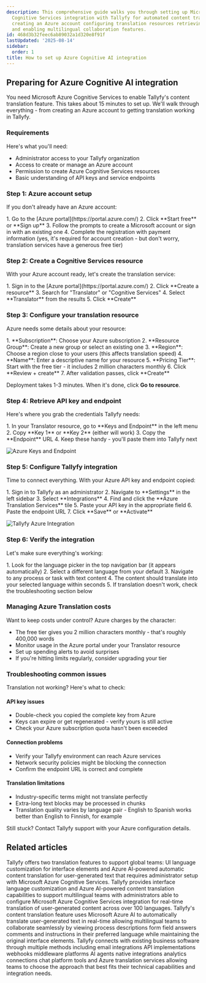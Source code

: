 ```yaml
---
description: This comprehensive guide walks you through setting up Microsoft Azure
  Cognitive Services integration with Tallyfy for automated content translation including
  creating an Azure account configuring translation resources retrieving API credentials
  and enabling multilingual collaboration features.
id: 468d3b32feec6ab89032a1d320e8f91f
lastUpdated: '2025-08-14'
sidebar:
  order: 1
title: How to set up Azure Cognitive AI integration
---
```



## Preparing for Azure Cognitive AI integration

You need Microsoft Azure Cognitive Services to enable Tallyfy's content translation feature. This takes about 15 minutes to set up. We'll walk through everything - from creating an Azure account to getting translation working in Tallyfy.

### Requirements

Here's what you'll need:

- Administrator access to your Tallyfy organization
- Access to create or manage an Azure account
- Permission to create Azure Cognitive Services resources
- Basic understanding of API keys and service endpoints

### Step 1: Azure account setup

If you don't already have an Azure account:

<Steps>
1. Go to the [Azure portal](https://portal.azure.com/)
2. Click **Start free** or **Sign up**
3. Follow the prompts to create a Microsoft account or sign in with an existing one
4. Complete the registration with payment information (yes, it's required for account creation - but don't worry, translation services have a generous free tier)
</Steps>

### Step 2: Create a Cognitive Services resource

With your Azure account ready, let's create the translation service:

<Steps>
1. Sign in to the [Azure portal](https://portal.azure.com/)
2. Click **Create a resource**
3. Search for "Translator" or "Cognitive Services"
4. Select **Translator** from the results
5. Click **Create**
</Steps>

### Step 3: Configure your translation resource

Azure needs some details about your resource:

<Steps>
1. **Subscription**: Choose your Azure subscription
2. **Resource Group**: Create a new group or select an existing one
3. **Region**: Choose a region close to your users (this affects translation speed)
4. **Name**: Enter a descriptive name for your resource
5. **Pricing Tier**: Start with the free tier - it includes 2 million characters monthly
6. Click **Review + create**
7. After validation passes, click **Create**
</Steps>

Deployment takes 1-3 minutes. When it's done, click **Go to resource**.

### Step 4: Retrieve API key and endpoint

Here's where you grab the credentials Tallyfy needs:

<Steps>
1. In your Translator resource, go to **Keys and Endpoint** in the left menu
2. Copy **Key 1** or **Key 2** (either will work)
3. Copy the **Endpoint** URL
4. Keep these handy - you'll paste them into Tallyfy next
</Steps>

![Azure Keys and Endpoint](https://screenshots.tallyfy.com/tallyfy%2Fpro%2Fdesktop-light-azure-keys-endpoint.png)

### Step 5: Configure Tallyfy integration

Time to connect everything. With your Azure API key and endpoint copied:

<Steps>
1. Sign in to Tallyfy as an administrator
2. Navigate to **Settings** in the left sidebar
3. Select **Integrations**
4. Find and click the **Azure Translation Services** tile
5. Paste your API key in the appropriate field
6. Paste the endpoint URL
7. Click **Save** or **Activate**
</Steps>

![Tallyfy Azure Integration](https://screenshots.tallyfy.com/tallyfy%2Fpro%2Fdesktop-light-azure-integration-setup.png)

### Step 6: Verify the integration

Let's make sure everything's working:

<Steps>
1. Look for the language picker in the top navigation bar (it appears automatically)
2. Select a different language from your default
3. Navigate to any process or task with text content
4. The content should translate into your selected language within seconds
5. If translation doesn't work, check the troubleshooting section below
</Steps>

### Managing Azure Translation costs

Want to keep costs under control? Azure charges by the character:

- The free tier gives you 2 million characters monthly - that's roughly 400,000 words
- Monitor usage in the Azure portal under your Translator resource
- Set up spending alerts to avoid surprises
- If you're hitting limits regularly, consider upgrading your tier

### Troubleshooting common issues

Translation not working? Here's what to check:

#### API key issues

- Double-check you copied the complete key from Azure
- Keys can expire or get regenerated - verify yours is still active
- Check your Azure subscription quota hasn't been exceeded

#### Connection problems

- Verify your Tallyfy environment can reach Azure services
- Network security policies might be blocking the connection
- Confirm the endpoint URL is correct and complete

#### Translation limitations

- Industry-specific terms might not translate perfectly
- Extra-long text blocks may be processed in chunks
- Translation quality varies by language pair - English to Spanish works better than English to Finnish, for example

Still stuck? Contact Tallyfy support with your Azure configuration details.


## Related articles
<CardGrid>
<LinkTitleCard header="<b>Integrations > Azure translation services</b>" href="/products/pro/integrations/azure-translation/" > Tallyfy offers two translation features to support global teams: UI language customization for interface elements and Azure AI-powered automatic content translation for user-generated text that requires administrator setup with Microsoft Azure Cognitive Services. </LinkTitleCard>
<LinkTitleCard header="<b>Miscellaneous > Translate content</b>" href="/products/pro/miscellaneous/how-can-i-translate-content-in-tallyfy/" > Tallyfy provides interface language customization and Azure AI-powered content translation capabilities to support multilingual teams with administrators able to configure Microsoft Azure Cognitive Services integration for real-time translation of user-generated content across over 100 languages. </LinkTitleCard>
<LinkTitleCard header="<b>Azure Translation > How to use content translation</b>" href="/products/pro/integrations/azure-translation/how-to-use-content-translation/" > Tallyfy's content translation feature uses Microsoft Azure AI to automatically translate user-generated text in real-time allowing multilingual teams to collaborate seamlessly by viewing process descriptions form field answers comments and instructions in their preferred language while maintaining the original interface elements. </LinkTitleCard>
<LinkTitleCard header="<b>Pro > Integrations</b>" href="/products/pro/integrations/" > Tallyfy connects with existing business software through multiple methods including email integrations API implementations webhooks middleware platforms AI agents native integrations analytics connections chat platform tools and Azure translation services allowing teams to choose the approach that best fits their technical capabilities and integration needs. </LinkTitleCard>
</CardGrid>